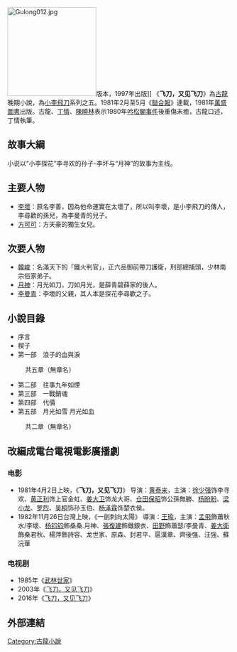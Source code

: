 [[File:Gulong012.jpg|200px]]版本，1997年出版]]
《'''飞刀，又见飞刀'''》為[[古龍|古龍]]晚期小說，為[[小李飛刀|小李飛刀]]系列之五。1981年2月至5月《[[聯合報|聯合報]]》連載，1981年[[萬盛圖書|萬盛圖書]]出版。古龍、[[丁情|丁情]]、[[陳曉林|陳曉林]]表示1980年[[吟松閣事件|吟松閣事件]]後重傷未癒，古龍口述，丁情執筆。

==故事大綱==
小说以“小李探花”李寻欢的孙子-李坏与“月神”的故事为主线。

==主要人物==
*[[李壞|李壞]]：原名李善，因為他命運實在太壞了，所以叫李壞，是小李飛刀的傳人，李尋歡的孫兒，為李曼青的兒子。
*[[方可可|方可可]]：方天豪的獨生女兒。
==次要人物==
*[[韓峻|韓峻]]：名滿天下的「鐵火判官」，正六品御前帶刀護衛，刑部總捕頭，少林南宗俗家弟子。
*[[月神|月神]]：月光如刀，刀如月光，是薛青碧薛家的後人。
*[[李曼青|李曼青]]：李壞的父親，其人本是探花李尋歡之子。

==小說目錄==
*序言
*楔子
*第一部　浪子的血與淚
:共五章（無章名）
*第二部　往事九年如煙
*第三部　一戰銷魂
*第四部　代價
*第五部　月光如雪 月光如血
:共二章（無章名）
==改編成電台電視電影廣播劇==
===电影===
*1981年4月2日上映，《'''飞刀，又见飞刀'''》 导演：[[黄泰来|黄泰来]]，主演：[[徐少强|徐少强]]饰李寻欢、[[黄正利|黄正利]]饰上官金虹、[[姜大卫|姜大卫]]饰龙大哥、[[仓田保昭|仓田保昭]]饰公孫無勝、[[杨盼盼|杨盼盼]]、[[梁小龙|梁小龙]]、[[罗烈|罗烈]]、[[吴桐|吴桐]]饰孙玉伯、[[杨泽霖|杨泽霖]]饰楚衣侯。
*1982年11月26日台灣上映，《一劍刺向太陽》 導演：[[王瑜|王瑜]]，主演：[[孟飛|孟飛]]飾蕭秋水/李壞、[[杨钧钧|杨钧钧]]飾桑桑.月神、[[張復建|張復建]]飾鐵銀衣、[[田野|田野]]飾蕭瑟/李曼青、[[姜大衛|姜大衛]]飾桑君秋、楊萍飾詩容、龙世家、原森、封君平、扈漢章、齊後强、汪強、蘇沅華

===电视剧===
*1985年《[[武林世家|武林世家]]》
*2003年《[[飞刀又见飞刀_(电视剧)|飞刀，又见飞刀]]》
*2016年《[[飞刀又见飞刀_(2016年电视剧)|飞刀，又见飞刀]]》

==外部連結==
{{reflist}}
{{古龍作品}}
{{lit-stub}}

[[Category:古龍小說|Category:古龍小說]]